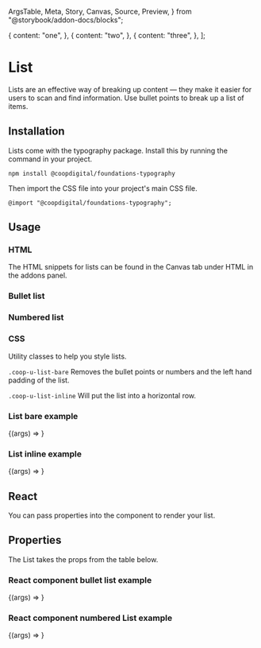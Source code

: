   ArgsTable,
  Meta,
  Story,
  Canvas,
  Source,
  Preview,
} from "@storybook/addon-docs/blocks";

<!-- Setup list items to populate list stories -->
  {
    content: "one",
  },
  {
    content: "two",
  },
  {
    content: "three",
  },
];


<!-- Add base Meta for each story,
     meta like args can be overridden at story level if required -->

<Meta title="Elements/List" component={List} />

<!--- Start content -->
# List
Lists are an effective way of breaking up content — they make it easier for users to scan and find information. Use bullet points to break up a list of items.

## Installation
Lists come with the typography package. Install this by running the command in your project.

`npm install @coopdigital/foundations-typography`

Then import the CSS file into your project's main CSS file.

`@import "@coopdigital/foundations-typography";`

## Usage

### HTML
The HTML snippets for lists can be found in the Canvas tab under HTML in the addons panel.

### Bullet list
<Canvas>
  <List type="bullet" items={items} />
</Canvas>

### Numbered list
<Canvas>
  <List type="numbered" items={items} />
</Canvas>

### CSS
Utility classes to help you style lists.

`.coop-u-list-bare` Removes the bullet points or numbers and the left hand padding of the list.

`.coop-u-list-inline` Will put the list into a horizontal row.

### List bare example
<Canvas>
  <Story name="Bullet list bare"
    args={{
      bare: true,
      type: "bullet",
      items: items,
    }}>
    {(args) => <List {...args} />}
  </Story>
</Canvas>

### List inline example
<Canvas>
  <Story name="Bullet list inline"
    args={{
      inline: true,
      type: "bullet",
      items: items,
    }}>
    {(args) => <List {...args} />}
  </Story>
</Canvas>

## React
You can pass properties into the component to render your list.

## Properties
<p>The List takes the props from the table below.</p>
<ArgsTable components={{ List: List }} />

### React component bullet list example
<Canvas>
  <Story name="Bullet list"
    args={{
      type: "bullet",
      items: items,
    }}>
    {(args) => <List {...args} />}
  </Story>
</Canvas>

### React component numbered List example
<Canvas>
  <Story name="Numbered List"
    args={{
      type: "numbered",
      items: items,
    }}>
    {(args) => <List {...args} />}
  </Story>
</Canvas>